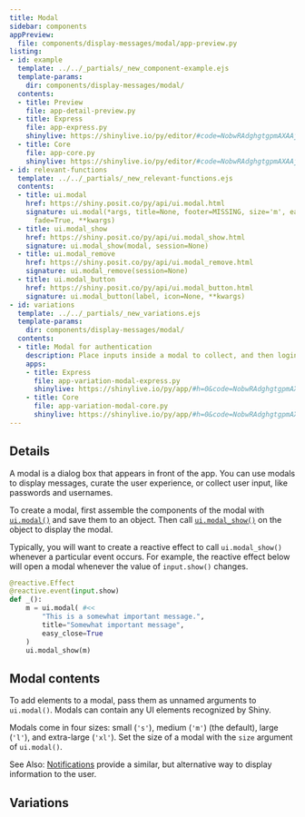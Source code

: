 ```yaml
---
title: Modal
sidebar: components
appPreview:
  file: components/display-messages/modal/app-preview.py
listing:
- id: example
  template: ../../_partials/_new_component-example.ejs
  template-params:
    dir: components/display-messages/modal/
  contents:
  - title: Preview
    file: app-detail-preview.py
  - title: Express
    file: app-express.py
    shinylive: https://shinylive.io/py/editor/#code=NobwRAdghgtgpmAXAAjFADugdOgnmAGlQGMB7CAFzkqVQGJkAxASQA0BZAURQCU4B3AE4BLKsmERknAB7pBcAM4KAOhABmg0jGQKAFhNziY6UoIrIAgpiLMI6AK4UFRAPKOHTogGVFC4eSJ5KGIKYQA3OCJ7YVVVDHQAfWjkAF5kaJwoAHM4BLUAG2iAEwAKVWQK9OEsCQ8E4NDyBIAjRwpyMrA9Un5lQmQ+r10e5BhSIqh85CLhSdIsvoBKAnLKkD7ifKglPpQ+sN0AWgBGAAZT6cOCuGlkACt7BVC1XEOySmoKN8+4QWRJ4RZCCHURwGAKb4fP7oaSHAAsfQAvisIItYhBVEU4GodL8IoISrVHChbB5nMhSO5icg3BQyUQFL5-BAUD4lMzFohVhUAAJBELhOBYThqNRwELc5B8uANQVYOARSiEuyOLDdfhoySVLE4hIlTmSyqjVJVLBjCb5Mpao02gZgAAq+gU4mdUB0WgEuig5mExlMFCglFGvmyQr6KNttplClwCU2pEZKXtgnskUNkbUpFIVEEKQAcuQ09abZrI6bzZMEuqSjBNej4iarOgSvEksIGXjfpr+mAKLh0AgUL2bhQwIiALpAA
  - title: Core
    file: app-core.py
    shinylive: https://shinylive.io/py/editor/#code=NobwRAdghgtgpmAXAAjFADugdOgnmAGlQGMB7CAFzkqVQDMAnUmZAZwAsBLCXZTmdKQYVkAQUxEGcKMQqcAbnCIBXTgB0IGjOgD6q5AF5kqnFADmcHXQA2qgCYAKDchfHOWbumUUdMueR0AI28KcicwDlIAdzVCZFiAZXZo5BhSOyhrZDtOTNIzWIBKAg1CjXKIOzg6NjgGRQYHT28iUm8vCiJWOFZWTnJCxGdXAAEpPwU4LABROjo4WWGXMelZSaw4RUomiA6sSKiyiFds6uQdB0Glk9TDNyw0jOsHFwBiZAAeD+ub11iAFS4rD4wKgbGYcCi7CgIn4gmEUEoqR6rHMU1iRGQ7y+P1+yDkFGscAMiQhUJhfAEQgoiJE8F6aIxb0+32OeJO0lYuB0xGspG6Bn+DGUSmZOLZv0KYtZ7JMj0yOgODhgUqxLIqWkwd3E6Ac2j0nC6dQaRziYAouHQCBQ5rgAA8KGAAL4AXSAA
- id: relevant-functions
  template: ../../_partials/_new_relevant-functions.ejs
  contents:
  - title: ui.modal
    href: https://shiny.posit.co/py/api/ui.modal.html
    signature: ui.modal(*args, title=None, footer=MISSING, size='m', easy_close=False,
      fade=True, **kwargs)
  - title: ui.modal_show
    href: https://shiny.posit.co/py/api/ui.modal_show.html
    signature: ui.modal_show(modal, session=None)
  - title: ui.modal_remove
    href: https://shiny.posit.co/py/api/ui.modal_remove.html
    signature: ui.modal_remove(session=None)
  - title: ui.modal_button
    href: https://shiny.posit.co/py/api/ui.modal_button.html
    signature: ui.modal_button(label, icon=None, **kwargs)
- id: variations
  template: ../../_partials/_new_variations.ejs
  template-params:
    dir: components/display-messages/modal/
  contents:
  - title: Modal for authentication
    description: Place inputs inside a modal to collect, and then login with, credentials.
    apps:
    - title: Express
      file: app-variation-modal-express.py
      shinylive: https://shinylive.io/py/app/#h=0&code=NobwRAdghgtgpmAXGKAHVA6VBPMAaMAYwHsIAXOcpMAMwCdiYACAZwAsBLCbJjmVYnTJMAgujxM6cKITIcAbnAkBXDgB0IGtKgD6qpgF4mqrFADmcHTQA2qgCYAKDUxfGOGLqmVkdMuaR0AI28yUicwa2IzLjV8JliAGSiYsABKPA1UjQ07OBpWODpFOgdPbwliby8yCRY4FhYOUlTEZ1cAASk-BTgMAFEaGjhZNpdO6VkejDhFclKIaoxI6IgsiFcmXPydBxbRjaZmIxMYYjsoayd1g5uTMp8KAA8ycOh4WIlYgFU6uje4VppDLXG4bO4Lbw6VBQBoAd0Ejli0LhCI+8TAAAUYSx4XQ7ID0vtQW4PBCfN0AsEyKEIOESBAIMMyGjYgBhUiMkZAomg6QsbA6QiROoGAAqdGUSh5NxoxGIFDoBgAcqQ4NKmGtiSczhcdOxiLCHDBNaD9uNuop+oMmWaupNLTNKC97hh6ZyyCaXFsmDodnsQQdtedrDopKdFLt1QBiJjs3JMUJMN1MpiwjhkNi8MkYf67JhQCB2LOLZE4hGRzTQdCGUToBzaPQcWqFYqpMAAXwAukA
    - title: Core
      file: app-variation-modal-core.py
      shinylive: https://shinylive.io/py/app/#h=0&code=NobwRAdghgtgpmAXGKAHVA6VBPMAaMAYwHsIAXOcpMAMwCdiYACAZwAsBLCbJjmVYnTJMAgujxM6cKITIcAbnAkBXDgB0IGtKgD6qpgF4mqrFADmcHTQA2qgCYAKDUxfGOGLqmVkdMuaR0AI28yUicwa2IzLjV8JliAGSiYsABKPA1UjQ07OBpWODpFOgdPbwliby8yCRY4FhYOUlTEZ1cAASk-BTgMAFEaGjhZNpdO6VkejDhFclKIaoxI6IgsiFcmXPydBxbRjaZmIxMYYjsoayd1g5uTMp8KAA8ycOh4WIlYgFU6uje4VppDLXG4bO4Lbw6VBQBoAd0Ejli0LhCI+8TAAAUYSx4XQ7ID0vtQW4PBCfN0AsEyKEIOESBAIMMyGjYgBhUiMkZAomg6QsbA6QiROoGAAqdGUSh5NxoxGIFDoBgAcqQ4NKmGtiSczhcdOxiLCHDBNaD9uNuop+oMmWaupNLTNKC97hh6ZyyCaXFsmDodnsQQdtedrDopKdFLt1QBiJjs3JMUJMN1MpiwjhkNi8MkYf67JhQCB2LOLZE4hGRzTQdCGUToBzaPQcWqFYqpMAAXwAukA
---
```


:::{#example}
:::

:::{#relevant-functions}
:::

## Details

A modal is a dialog box that appears in front of the app. You can use modals to display messages, curate the user experience, or collect user input, like passwords and usernames.

To create a modal, first assemble the components of the modal with [`ui.modal()`](https://shiny.posit.co/py/api/ui.modal.html) and save them to an object. Then call [`ui.modal_show()`](https://shiny.posit.co/py/api/ui.modal_show.html) on the object to display the modal.

Typically, you will want to create a reactive effect to call `ui.modal_show()` whenever a particular event occurs. For example, the reactive effect below will open a modal whenever the value of `input.show()` changes.

```python
@reactive.Effect
@reactive.event(input.show)
def _():
    m = ui.modal( #<<
        "This is a somewhat important message.",
        title="Somewhat important message",
        easy_close=True
    )
    ui.modal_show(m)
```

## Modal contents

To add elements to a modal, pass them as unnamed arguments to `ui.modal()`. Modals can contain any UI elements recognized by Shiny.

Modals come in four sizes: small (`'s'`), medium (`'m'`) (the default), large (`'l'`), and extra-large (`'xl'`). Set the size of a modal with the `size` argument of `ui.modal()`.

See Also: [Notifications](notifications.qmd) provide a similar, but alternative way to display information to the user.

## Variations

:::{#variations}
:::
